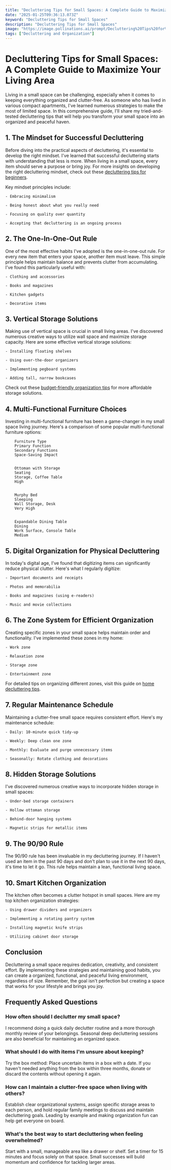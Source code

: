 ```yaml
---
title: "Decluttering Tips for Small Spaces: A Complete Guide to Maximize Your Living Area"
date: "2025-01-25T09:36:13.073Z"
keyword: "Decluttering Tips for Small Spaces"
description: "Decluttering Tips for Small Spaces"
image: "https://image.pollinations.ai/prompt/Decluttering%20Tips%20for%20Small%20Spaces%2C%20realistic%20photo%2C%20high%20quality%2C%204k?width=1024&height=1024&nologo=true"
tags: ["Decluttering and Organization"]
---
```


# Decluttering Tips for Small Spaces: A Complete Guide to Maximize Your Living Area


Living in a small space can be challenging, especially when it comes to keeping everything organized and clutter-free. As someone who has lived in various compact apartments, I've learned numerous strategies to make the most of limited space. In this comprehensive guide, I'll share my tried-and-tested decluttering tips that will help you transform your small space into an organized and peaceful haven.



## 1. The Mindset for Successful Decluttering


Before diving into the practical aspects of decluttering, it's essential to develop the right mindset. I've learned that successful decluttering starts with understanding that less is more. When living in a small space, every item should serve a purpose or bring joy. For more insights on developing the right decluttering mindset, check out these [decluttering tips for beginners](https://productivityprospect.com/blog/easy-decluttering-tips-for-beginners/).



Key mindset principles include:



    - Embracing minimalism

    - Being honest about what you really need

    - Focusing on quality over quantity

    - Accepting that decluttering is an ongoing process



## 2. The One-In-One-Out Rule


One of the most effective habits I've adopted is the one-in-one-out rule. For every new item that enters your space, another item must leave. This simple principle helps maintain balance and prevents clutter from accumulating. I've found this particularly useful with:




    - Clothing and accessories

    - Books and magazines

    - Kitchen gadgets

    - Decorative items



## 3. Vertical Storage Solutions


Making use of vertical space is crucial in small living areas. I've discovered numerous creative ways to utilize wall space and maximize storage capacity. Here are some effective vertical storage solutions:




    - Installing floating shelves

    - Using over-the-door organizers

    - Implementing pegboard systems

    - Adding tall, narrow bookcases



Check out these [budget-friendly organization tips](https://productivityprospect.com/blog/budget-friendly-home-organization-tips-for-small-spaces/) for more affordable storage solutions.



## 4. Multi-Functional Furniture Choices


Investing in multi-functional furniture has been a game-changer in my small space living journey. Here's a comparison of some popular multi-functional furniture options:




    
        Furniture Type
        Primary Function
        Secondary Functions
        Space-Saving Impact
    
    
        Ottoman with Storage
        Seating
        Storage, Coffee Table
        High
    
    
        Murphy Bed
        Sleeping
        Wall Storage, Desk
        Very High
    
    
        Expandable Dining Table
        Dining
        Work Surface, Console Table
        Medium
    




## 5. Digital Organization for Physical Decluttering


In today's digital age, I've found that digitizing items can significantly reduce physical clutter. Here's what I regularly digitize:




    - Important documents and receipts

    - Photos and memorabilia

    - Books and magazines (using e-readers)

    - Music and movie collections



## 6. The Zone System for Efficient Organization


Creating specific zones in your small space helps maintain order and functionality. I've implemented these zones in my home:




    - Work zone

    - Relaxation zone

    - Storage zone

    - Entertainment zone



For detailed tips on organizing different zones, visit this guide on [home decluttering tips](https://productivityprospect.com/blog/easy-decluttering-tips-for-home/).



## 7. Regular Maintenance Schedule


Maintaining a clutter-free small space requires consistent effort. Here's my maintenance schedule:




    - Daily: 10-minute quick tidy-up

    - Weekly: Deep clean one zone

    - Monthly: Evaluate and purge unnecessary items

    - Seasonally: Rotate clothing and decorations



## 8. Hidden Storage Solutions


I've discovered numerous creative ways to incorporate hidden storage in small spaces:




    - Under-bed storage containers

    - Hollow ottoman storage

    - Behind-door hanging systems

    - Magnetic strips for metallic items



## 9. The 90/90 Rule


The 90/90 rule has been invaluable in my decluttering journey. If I haven't used an item in the past 90 days and don't plan to use it in the next 90 days, it's time to let it go. This rule helps maintain a lean, functional living space.



## 10. Smart Kitchen Organization


The kitchen often becomes a clutter hotspot in small spaces. Here are my top kitchen organization strategies:




    - Using drawer dividers and organizers

    - Implementing a rotating pantry system

    - Installing magnetic knife strips

    - Utilizing cabinet door storage



## Conclusion


Decluttering a small space requires dedication, creativity, and consistent effort. By implementing these strategies and maintaining good habits, you can create a organized, functional, and peaceful living environment, regardless of size. Remember, the goal isn't perfection but creating a space that works for your lifestyle and brings you joy.



## Frequently Asked Questions


### How often should I declutter my small space?

I recommend doing a quick daily declutter routine and a more thorough monthly review of your belongings. Seasonal deep decluttering sessions are also beneficial for maintaining an organized space.



### What should I do with items I'm unsure about keeping?

Try the box method: Place uncertain items in a box with a date. If you haven't needed anything from the box within three months, donate or discard the contents without opening it again.



### How can I maintain a clutter-free space when living with others?

Establish clear organizational systems, assign specific storage areas to each person, and hold regular family meetings to discuss and maintain decluttering goals. Leading by example and making organization fun can help get everyone on board.



### What's the best way to start decluttering when feeling overwhelmed?

Start with a small, manageable area like a drawer or shelf. Set a timer for 15 minutes and focus solely on that space. Small successes will build momentum and confidence for tackling larger areas.

